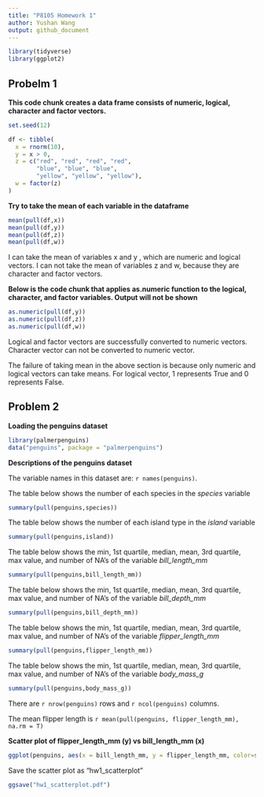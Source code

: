 ```yaml
---
title: "P8105 Homework 1"
author: Yushan Wang
output: github_document
---
```


```r
library(tidyverse)
library(ggplot2)
```

## Probelm 1

**This code chunk creates a data frame consists of numeric, logical, character and factor vectors.**

```r
set.seed(12)

df <- tibble(
  x = rnorm(10),
  y = x > 0,
  z = c("red", "red", "red", "red", 
        "blue", "blue", "blue", 
        "yellow", "yellow", "yellow"),
  w = factor(z)
)
```

**Try to take the mean of each variable in the dataframe**

```r
mean(pull(df,x))
mean(pull(df,y))
mean(pull(df,z))
mean(pull(df,w))
```

I can take the mean of variables x and y , which are numeric and logical vectors.
I can not take the mean of variables z and w, because they are character and factor vectors.


**Below is the code chunk that applies as.numeric function to the logical, character, and factor variables. Output will not be shown**

```r
as.numeric(pull(df,y))
as.numeric(pull(df,z))
as.numeric(pull(df,w))
```

Logical and factor vectors are successfully converted to numeric vectors.
Character vector can not be converted to numeric vector.

The failure of taking mean in the above section is because only numeric and logical vectors can take means. For logical vector, 1 represents True and 0 represents False.

## Problem 2

**Loading the penguins dataset**

```r
library(palmerpenguins)
data("penguins", package = "palmerpenguins")
```

**Descriptions of the penguins dataset**

The variable names in this dataset are: 
`r names(penguins)`.

The table below shows the number of each species in the *species* variable

```r
summary(pull(penguins,species))
```

The table below shows the number of each island type in the *island* variable

```r
summary(pull(penguins,island))
```

The table below shows the min, 1st quartile, median, mean, 3rd quartile, max value, and number of NA's of the variable *bill_length_mm* 

```r
summary(pull(penguins,bill_length_mm))
```

The table below shows the min, 1st quartile, median, mean, 3rd quartile, max value, and number of NA's of the variable *bill_depth_mm*
```r
summary(pull(penguins,bill_depth_mm))
```

The table below shows the min, 1st quartile, median, mean, 3rd quartile, max value, and number of NA's of the variable *flipper_length_mm*
```r
summary(pull(penguins,flipper_length_mm))
```

The table below shows the min, 1st quartile, median, mean, 3rd quartile, max value, and number of NA's of the variable *body_mass_g*
```r
summary(pull(penguins,body_mass_g))
```

There are `r nrow(penguins)` rows and `r ncol(penguins)` columns.

The mean flipper length is `r mean(pull(penguins, flipper_length_mm), na.rm = T)`

**Scatter plot of flipper_length_mm (y) vs bill_length_mm (x)**

```r
ggplot(penguins, aes(x = bill_length_mm, y = flipper_length_mm, color=species)) + geom_point()
```

Save the scatter plot as "hw1_scatterplot"
```r
ggsave("hw1_scatterplot.pdf")
```

